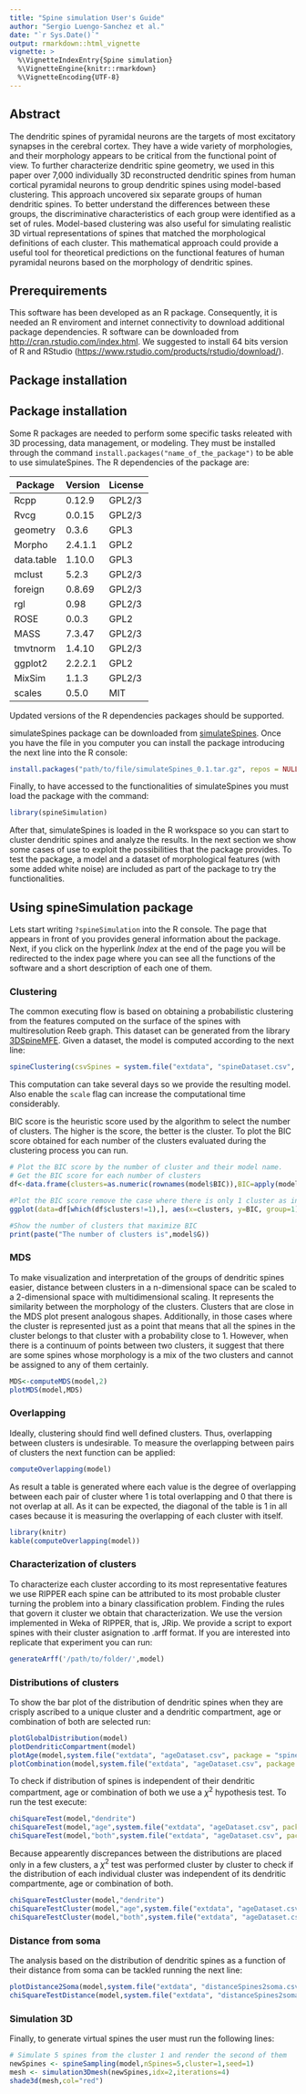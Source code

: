 ```yaml
---
title: "Spine simulation User's Guide"
author: "Sergio Luengo-Sanchez et al."
date: "`r Sys.Date()`"
output: rmarkdown::html_vignette
vignette: >
  %\VignetteIndexEntry{Spine simulation}
  %\VignetteEngine{knitr::rmarkdown}
  %\VignetteEncoding{UTF-8}
---
```


## Abstract

The dendritic spines of pyramidal neurons are the targets of most excitatory synapses in the cerebral cortex. They have a wide variety of morphologies, and their morphology appears to be critical from the functional point of view. To further characterize dendritic spine geometry, we used in this paper over 7,000 individually 3D reconstructed dendritic spines from human cortical pyramidal neurons to group dendritic spines using model-based clustering. This approach uncovered six separate groups of human dendritic spines. To better understand the differences between these groups, the discriminative characteristics of each group were identified as a set of rules. Model-based clustering was also useful for simulating realistic 3D virtual representations of spines that matched the morphological definitions of each cluster. This mathematical approach could provide a useful tool for theoretical predictions on the functional features of human pyramidal neurons based on the morphology of dendritic spines.

## Prerequirements

This software has been developed as an R package. Consequently, it is needed an R enviroment and internet connectivity to download additional package dependencies. R software can be downloaded from <http://cran.rstudio.com/index.html>. We suggested to install 64 bits version of R and RStudio (<https://www.rstudio.com/products/rstudio/download/>). 

## Package installation

## Package installation
Some R packages are needed to perform some specific tasks releated with 3D processing, data management, or modeling. They must be installed through the command `install.packages("name_of_the_package")` to be able to use simulateSpines. The R dependencies of the package are:

|Package|Version|License|
|-------|-------|-------|
|   Rcpp| 0.12.9| GPL2/3|
|   Rvcg| 0.0.15| GPL2/3|
|geometry| 0.3.6|   GPL3|
|Morpho |2.4.1.1|   GPL2|
|data.table|1.10.0| GPL3|
| mclust|  5.2.3| GPL2/3|
|foreign| 0.8.69| GPL2/3|
|    rgl|   0.98| GPL2/3|
|   ROSE|  0.0.3|   GPL2|
|   MASS| 7.3.47| GPL2/3|
|tmvtnorm|1.4.10| GPL2/3|
|ggplot2|2.2.2.1|   GPL2|
| MixSim|  1.1.3| GPL2/3|
| scales|  0.5.0|    MIT|

Updated versions of the R dependencies packages should be supported.

simulateSpines package can be downloaded from [simulateSpines](http://cig.fi.upm.es/sites/default/files/software/simulateSpines/simulateSpines_0.1.tar.gz). Once you have the file in you computer you can install the package introducing the next line into the R console:

```r
install.packages("path/to/file/simulateSpines_0.1.tar.gz", repos = NULL, type="source")
```

Finally, to have accessed to the functionalities of simulateSpines you must load the package with the command:

```r
library(spineSimulation)
```

After that, simulateSpines is loaded  in the R workspace so you can start to cluster dendritic spines and analyze the results. In the next section we show some cases of use to exploit the possibilities that the package provides. To test the package, a model and a dataset of morphological features (with some added white noise) are included as part of the package to try the functionalities.

## Using spineSimulation package
Lets start writing `?spineSimulation`  into the R console. The page that appears in front of you provides general information about the package. Next, if you click on the hyperlink *Index* at the end of the page you will be redirected to the index page where you can see all the functions of the software and a short description of each one of them.

### Clustering
The common executing flow is based on obtaining a probabilistic clustering from the features computed on the surface of the spines with multiresolution Reeb graph. This dataset can be generated from the library [3DSpineMFE](https://github.com/ComputationalIntelligenceGroup/3DSpineMFE). Given a dataset, the model is computed according to the next line:

```r
spineClustering(csvSpines = system.file("extdata", "spineDataset.csv", package = "spineSimulation"), numClusters = c(2:10), scale = T)
```

This computation can take several days so we provide the resulting model. Also enable the `scale` flag can increase the computational time considerably.

BIC score is the heuristic score used by the algorithm to select the number of clusters. The higher is the score, the better is the cluster. To plot the BIC score obtained for each number of the clusters evaluated during the clustering process you can run.

```r
# Plot the BIC score by the number of cluster and their model name.
# Get the BIC score for each number of clusters
df<-data.frame(clusters=as.numeric(rownames(model$BIC)),BIC=apply(model$BIC,1,function(x){return(max(x,na.rm=T))}))

#Plot the BIC score remove the case where there is only 1 cluster as in the paper
ggplot(data=df[which(df$clusters!=1),], aes(x=clusters, y=BIC, group=1)) +geom_line(size=1)+geom_point(size=2)+labs(x="# of clusters",y="BIC score")

#Show the number of clusters that maximize BIC
print(paste("The number of clusters is",model$G))
```

### MDS

To make visualization and interpretation of the groups of dendritic spines easier, distance between clusters in a n-dimensional space can be scaled to a 2-dimensional space with multidimensional scaling. It represents the similarity between the morphology of the clusters. Clusters that are close in the MDS plot present analogous shapes. Additionally, in those cases where the cluster is represented just as a point that means that all the spines in the cluster belongs to that cluster with a probability close to 1. However, when there is a continuum of points between two clusters, it suggest that there are some spines whose morphology is a mix of the two clusters and cannot be assigned to any of them certainly.  

```r
MDS<-computeMDS(model,2)
plotMDS(model,MDS)
```

### Overlapping
Ideally, clustering should find well defined clusters. Thus, overlapping between clusters is undesirable. To measure the overlapping between pairs of clusters the next function can be applied:

```r
computeOverlapping(model)
```
As result a table is generated where each value is the degree of overlapping between each pair of cluster where 1 is total overlapping and 0 that there is not overlap at all. As it can be expected, the diagonal of the table is 1 in all cases because it is measuring the overlapping of each cluster with itself.
```r
library(knitr)
kable(computeOverlapping(model))
```

### Characterization of clusters
To characterize each cluster according to its most representative features we use RIPPER each spine can be attributed to its most probable cluster turning the problem into a binary classification problem. Finding the rules that govern it cluster we obtain that characterization. We use the version implemented in Weka of RIPPER, that is, JRip. We provide a script to export spines with their cluster asignation to .arff format. If you are interested into replicate that experiment you can run:
```r
generateArff('/path/to/folder/',model)
```

### Distributions of clusters
To show the bar plot of the distribution of dendritic spines when they are crisply ascribed to a unique cluster and a dendritic compartment, age or combination of both are selected run:
```r
plotGlobalDistribution(model)
plotDendriticCompartment(model)
plotAge(model,system.file("extdata", "ageDataset.csv", package = "spineSimulation"))
plotCombination(model,system.file("extdata", "ageDataset.csv", package = "spineSimulation"))
```

To check if distribution of spines is independent of their dendritic compartment, age or combination of both we use a $\chi^2$ hypothesis test. To run the test execute:
```r
chiSquareTest(model,"dendrite")
chiSquareTest(model,"age",system.file("extdata", "ageDataset.csv", package = "spineSimulation"))
chiSquareTest(model,"both",system.file("extdata", "ageDataset.csv", package = "spineSimulation"))
```

Because appearently discrepances between the distributions are placed only in a few clusters, a $\chi^2$ test was performed cluster by cluster to check if the distribution of each individual cluster was independent of its dendritic compartmente, age or combination of both. 

```r
chiSquareTestCluster(model,"dendrite")
chiSquareTestCluster(model,"age",system.file("extdata", "ageDataset.csv", package = "spineSimulation"))
chiSquareTestCluster(model,"both",system.file("extdata", "ageDataset.csv", package = "spineSimulation"))
```

### Distance from soma
The analysis based on the distribution of dendritic spines as a function of their distance from soma can be tackled running the next line:
```r
plotDistance2Soma(model,system.file("extdata", "distanceSpines2soma.csv", package = "spineSimulation"),6)
chiSquareTestDistance(model,system.file("extdata", "distanceSpines2soma.csv", package = "spineSimulation"),6)
```

### Simulation 3D
Finally, to generate virtual spines the user must run the following lines:
```r
# Simulate 5 spines from the cluster 1 and render the second of them
newSpines <- spineSampling(model,nSpines=5,cluster=1,seed=1)
mesh <- simulation3Dmesh(newSpines,idx=2,iterations=4)
shade3d(mesh,col="red")
```
